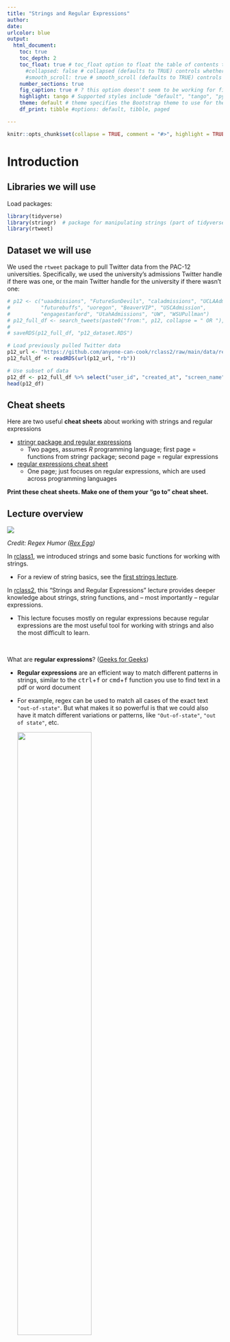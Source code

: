 ```yaml
---
title: "Strings and Regular Expressions"
author: 
date: 
urlcolor: blue
output: 
  html_document:
    toc: true
    toc_depth: 2
    toc_float: true # toc_float option to float the table of contents to the left of the main document content. floating table of contents will always be visible even when the document is scrolled
      #collapsed: false # collapsed (defaults to TRUE) controls whether the TOC appears with only the top-level (e.g., H2) headers. If collapsed initially, the TOC is automatically expanded inline when necessary
      #smooth_scroll: true # smooth_scroll (defaults to TRUE) controls whether page scrolls are animated when TOC items are navigated to via mouse clicks
    number_sections: true
    fig_caption: true # ? this option doesn't seem to be working for figure inserted below outside of r code chunk    
    highlight: tango # Supported styles include "default", "tango", "pygments", "kate", "monochrome", "espresso", "zenburn", and "haddock" (specify null to prevent syntax    
    theme: default # theme specifies the Bootstrap theme to use for the page. Valid themes include default, cerulean, journal, flatly, readable, spacelab, united, cosmo, lumen, paper, sandstone, simplex, and yeti.
    df_print: tibble #options: default, tibble, paged

---
```


```r
knitr::opts_chunk$set(collapse = TRUE, comment = "#>", highlight = TRUE)
```

# Introduction

## Libraries we will use

Load packages:

```r
library(tidyverse)
library(stringr)  # package for manipulating strings (part of tidyverse)
library(rtweet)
```

## Dataset we will use

We used the `rtweet` package to pull Twitter data from the PAC-12 universities. Specifically, we used the university's admissions Twitter handle if there was one, or the main Twitter handle for the university if there wasn't one:

```r
# p12 <- c("uaadmissions", "FutureSunDevils", "caladmissions", "UCLAAdmission",
#          "futurebuffs", "uoregon", "BeaverVIP", "USCAdmission",
#          "engagestanford", "UtahAdmissions", "UW", "WSUPullman")
# p12_full_df <- search_tweets(paste0("from:", p12, collapse = " OR "), n = 500)
#
# saveRDS(p12_full_df, "p12_dataset.RDS")

# Load previously pulled Twitter data
p12_url <- "https://github.com/anyone-can-cook/rclass2/raw/main/data/recruiting/p12_dataset.RDS"
p12_full_df <- readRDS(url(p12_url, "rb"))

# Use subset of data
p12_df <- p12_full_df %>% select("user_id", "created_at", "screen_name", "text", "location")
head(p12_df)
```

## Cheat sheets

Here are two useful **cheat sheets** about working with strings and regular expressions

- [stringr package and regular expressions](https://evoldyn.gitlab.io/evomics-2018/ref-sheets/R_strings.pdf)
  - Two pages, assumes _R_ programming language; first page = functions from stringr package; second page = regular expressions
- [regular expressions cheat sheet](https://cheatography.com/davechild/cheat-sheets/regular-expressions/pdf/)
  - One page; just focuses on regular expressions, which are used across programming languages

__Print these cheat sheets. Make one of them  your "go to" cheat sheet.__


## Lecture overview 


![](http://a.yu8.us/xkcd-208-regular_expressions.png)

*Credit: Regex Humor ([Rex Egg](https://www.rexegg.com/regex-humor.html))*

In [rclass1](https://anyone-can-cook.github.io/rclass1/), we introduced strings and some basic functions for working with strings.

- For a review of string basics, see the [first strings lecture](https://anyone-can-cook.github.io/rclass1/lectures/strings_dates_time/strings_dates_time.html).

In [rclass2](https://anyone-can-cook.github.io/rclass2/), this "Strings and Regular Expressions" lecture provides deeper knowledge about strings, string functions, and -- most importantly -- regular expressions. 

- This lecture focuses mostly on regular expressions because regular expressions are the most useful tool for working with strings and also the most difficult to learn.

<br>

What are **regular expressions**? ([Geeks for Geeks](https://www.geeksforgeeks.org/write-regular-expressions/))

- **Regular expressions** are an efficient way to match different patterns in strings, similar to the <kbd>ctrl</kbd>+<kbd>f</kbd> or <kbd>cmd</kbd>+<kbd>f</kbd> function you use to find text in a pdf or word document
- For example, regex can be used to match all cases of the exact text `"out-of-state"`. But what makes it so powerful is that we could also have it match different variations or patterns, like `"Out-of-state"`, `"out of state"`, etc.

    
    ![](https://raw.githubusercontent.com/anyone-can-cook/rclass2/main/assets/images/command_f.png){width=60%}

*Credit: Crystal Han, Ozan Jaquette, & Karina Salazar ([Recruiting the Out-Of-State University](https://emraresearch.org/sites/default/files/2019-03/joyce_report.pdf))*

<br>


In her popular [STAT545 class](https://stat545.com/character-vectors.html#regular-expressions-resources) Jenny Bryan, professor of statistics at University of British Columbia, describes regular expressions (regex) as:

> A God-awful and powerful language for expressing patterns to match in text or for search-and-replace. Frequently described as "write only", because regular expressions are easier to write than to read/understand. And they are not particularly easy to write."

Yes, learning regular expressions is painful. So why are we making you do this? Because regular expressions are a  fundamental building block of data science.

<br>
<br>

**A thing people say is that data science is about trying to find the "*signal* in the *noise*"**

- *Noisy data* "is data with a large amount of additional meaningless information in it called noise" ([Wikipedia](https://en.wikipedia.org/wiki/Noisy_data))
- Prior to data science revolution, quant people thought of "data" as something in columns and rows
- The data science revolution is about creating analysis datasets from many pieces of structured, semi-structured, and unstructured data
- But processing all this semi-structured data requires a lot of complex (and often tedious) data manipulation

<br>


**Another thing people say is that "data science is 80% data cleaning and 20% analysis."** 

- Excerpts from a 2014 New York Times article, ["For Big-Data Scientists, 'Janitor Work' Is Key Hurdle to Insights"](https://www.nytimes.com/2014/08/18/technology/for-big-data-scientists-hurdle-to-insights-is-janitor-work.html):

> Much handcrafted work — what data scientists call "data wrangling," and "data munging" — is still required. Data scientists, according to interviews and expert estimates, spend from 50 percent to 80 percent of their time mired in this more mundane labor of collecting and preparing unruly digital data, before it can be explored for useful nuggets.

> "Data wrangling is a huge — and surprisingly so — part of the job," said Monica Rogati, vice president for data science at Jawbone, whose sensor-filled wristband and software track activity, sleep and food consumption, and suggest dietary and health tips based on the numbers. "It’s something that is not appreciated by data civilians. At times, it feels like everything we do."

> "It’s an absolute myth that you can send an algorithm over raw data and have insights pop up," said Jeffrey Heer, a professor of computer science at the University of Washington and a co-founder of Trifacta, a start-up based in San Francisco.

> But if the value [of data science] comes from combining different data sets, so does the headache. Data from sensors, documents, the web and conventional databases all come in different formats. Before a software algorithm can go looking for answers, the data must be cleaned up and converted into a unified form that the algorithm can understand.

<br>

**So why learn regular expressions? Because regular expressions are THE preeminent tool for identifying data patterns, and cleaning/transforming "noisy" data**

- Most programmers I speak to talk about regular expressions as one of the most important tools for a programmer to learn
- One could argue that regular expressions are a fundamental driver of the data science revolution, in that they are what made it possible to format and integrate diverse data sources into analysis datasets (I don't know if that is true, but it seems reasonable!)
- For example, web-scraping is fundamentally an application of regular expressions. Grabbing data from the internet is usually very easy. The hard part is processing all that html code into something that can be analyzed.


<br>

# Prerequisites to regex

This section introduces some prerequisite functions and concepts that will help us learn regular expressions.


## `str_view()` and `str_view_all()`

We introduce the `str_view()` & `str_view_all()` functions from the `stringr` package (part of `tidyverse`) to help us visualize what is being matched with our regular expressions

<style>.str_view { width: inherit !important; }</style>

<br>
__The `str_view()` & `str_view_all()` functions__:

```r
?str_view
?str_view_all

# SYNTAX AND DEFAULT VALUES
str_view(string, pattern, match = NA)
str_view_all(string, pattern, match = NA)
```

- Function:
  - `str_view()` shows the first match of a regex pattern
  - `str_view_all()` shows all the matches of a regex pattern
- Arguments:
  - `string`: Input vector. Either a character vector, or something coercible to one.
  - `pattern`: Pattern to look for.
      - The default interpretation is a regular expression, as described in `stringi::stringi-search-regex`. Control options with `regex()`.
  - `match`: If `TRUE`, shows only strings that match the pattern. If `FALSE`, shows only the strings that don't match the pattern. Otherwise (the default, `NA`) displays both matches and non-matches.

<br>
**Example**: Using `str_view()` & `str_view_all()` to match literal text

We'll match text from this string vector:
```r
#p12_df$text[119]
writeLines(p12_df$text[119])

p12_df$text[119] %>% length() # our string has length==1 (i.e., it is a one-element character vector)
```


Let's use these functions to match the exact string `"Co"` from one of the tweets in our `p12_df` dataframe. `str_view()` will show us the first pattern match. Notice that the pattern is case-sensitive, as the `"co"` in `"colleagues"` was not matched:

```r
str_view(string = p12_df$text[119], pattern = 'Co')
```

<br>
We can use `str_view_all()` to show all matches, not just the first match:

```r
str_view_all(string = p12_df$text[119], pattern = 'Co')
```

We can also apply `str_view()` and `str_view_all()` to vectors with more than one element:

```r
p12_df$text[119] %>% length() # one element
p12_df$text %>% length() # many elements
```

When applying `str_view()` to a character vector with more then one element, `str_view()` shows us the first pattern match for each element (output omitted):

```r
str_view(string = p12_df$text, pattern = 'Co')
```

When applying `str_view_all()` to a character vector with more then one element, `str_view_all()` shows all pattern matches for each element (output omitted):

```r
str_view_all(string = p12_df$text, pattern = 'Co')
```


## Special characters and (`\`) escape

The concepts **special characters** and **escape sequence** are essential for a deeper understanding of strings and for working with regular expressions. But these concepts are tricky to get your head around, in part because you cannot understand one concept without understanding the other.

__Special characters__

The literal definition of special characters are characters that are not alphanumeric characters (e.g., `\`,`?`, `(`)

But usually, when the programming world talks about special characters in relation to working with strings, special characters are defined as:

- A character or sequence of characters that will not be interpreted literally because they have a special meaning (e.g., they represent some symbol or some function)

For example, here are two common special characters

- `\n` represents a new line
- `\t` represents a tab

These characters followed by a backslash `\` take on a new meaning. The `n` by itself is just an `n`. When you add a backslash to the `\n` you are "escaping it" and making it a special character where `\n` now represents a newline.


```r
x <- "Hi!\nMy name is\nWhat?\nMy name is\nWho?\nMy name is\nChika-chika\nSlim Shady"
#print(x) # print 
writeLines(x)

#Hi!\nMy name is\nWhat?\nMy name is\nWho?\nMy name is\nChika-chika\nSlim Shady
```

__Escape sequences__

Definition of escape sequence

- From [DataCamp](https://campus.datacamp.com/courses/string-manipulation-with-stringr-in-r/string-basics?ex=4)
  - "A sequence in a string that starts with a `\` is called an **escape sequence** and allows us to include special characters in our strings."
- From [Wikipedia](https://en.wikipedia.org/wiki/Escape_sequences_in_C)
  - "An escape sequence is a sequence of characters that does not represent itself when used inside a character or string literal, but is translated into another character or a sequence of characters that may be difficult or impossible to represent directly"

<br>

This [Wikipedia quote] about the _C_ programming language is also true for _R_ and most other programming languages:

> In C, all escape sequences consist of two or more characters, the first of which is the backslash, `\` (called the "Escape character"); the remaining characters determine the interpretation of the escape sequence. For example, `\n` is an escape sequence that denotes a newline character


Usually, we use the backslash (`\`) escape character for one of two broad purposes:

1. To enable our string to include a literal character that would otherwise be interpreted by the programming language as a special character (e.g., to include a quote character in our string)
1. To include a special character in our string (e.g., using `\n` in our string to insert a newline character in our string)

<br>

__Using backslash escape character (`\`) to enable our string to include a literal character that would otherwise be interpreted by the programming language as a special character__


**Example**: What if we wanted to include quote characters (e.g., single quote `'`, or double quote `"`) in our string

- If we enclose our string using single quotation marks `'`, we cannot insert a single quotation mark within the string (code not run):

```r
x <- 'I am trying to include a single quote ' within my string'
x
```

- Similarly, if we enclose our string using double quotation marks `"`, we cannot insert a double quotation mark within the string (code not run):

```r
x <- "I am trying to include a double quote " within my string"
x
```

**Solution**, without using backslash (`\`) escape character

- If we want to include a single quote `'` in our string, then enclose the entire string using double quotes `"`:

```r
x <- "I am trying to include a single quote ' within my string"
writeLines(x)
```

- If we want to include a double quote `"` in our string, then enclose the entire string using single quotes `'`:

```r
x <- 'I am trying to include a double quote " within my string'
writeLines(x)
```

**Solution**, using backslash (`\`) escape character

- To include a literal single quote `'` within our string we can use `\'` to "escape" a single quotation mark:

```r
my_string <- 'Escaping a single quote \' within single quotes'
writeLines(my_string)
```

```r
my_string <- "Escaping a double quote \" within double quotes"
writeLines(my_string)
```

<br>
Similarly, to include a literal backslash `\` in the string, we need to escape the backslash with another backslash:

```r
my_string <- "The executable is located in C:\\Program Files\\Git\\bin"
my_string
writeLines(my_string)
```

<br>
__Using backslash escape character (`\`) to include a special character in our string__

We create different versions of an object named `my_string` that contains special character `\t` for tab and special character `\n` for newline:

```r
my_string <- "A\tB" # contains \t tab
#my_string
writeLines(my_string)

my_string <- "B\nC" # contains \n newline
writeLines(my_string)

my_string <- "A\tB\nC\tD" # contains \t tab and \n newline
writeLines(my_string)
```


<br>
**Summary**: We can use the backslash (`\`) escape character for:

- Referring to special characters, e.g.:
  - `\n`: newline
  - `\t`: tab
- Including a literal character in our string that would otherwise be interpreted as a special character:
  - `\'`: include literal single quote
  - `\"`: include literal double quote
  - `\\`: include literal backslash



## Functions for printing strings

Let's examine the object `my_string` (created below) which contains special characters `\t` for tab and `\n` for newline:

```r
my_string <- "A\tB\nC\tD" # contains \t tab and \n newline
writeLines(my_string)
```

<br>
When we print `my_string` using the `print()` function, the output looks different than printing it using `writeLines()`.

**Print using the `print()` function**

- This shows how the string text is stored by _R_ ("underlying string")
- We can see the enclosing double quotes (`"`) that _R_ uses to store the string
- Special characters like `\n` are printed literally (i.e., prints a literal backslash `\` followed by the letter `n`) rather than being interpreted as a newline character and displaying a line break

    ```r
    print(my_string) 
    my_string # same as printing my_string object using print()
    ```

**Print using the `writeLines()` function**

__The `writeLines()` function__:

```r
?writeLines

# SYNTAX AND DEFAULT VALUES
writeLines(text, con = stdout(), sep = "\n", useBytes = FALSE)
```

- Function: "`writeLines()` displays quotes and backslashes as they would be read, rather than as R stores them." (From [writeLines](https://www.rdocumentation.org/packages/base/versions/3.6.2/topics/writeLines) documentation)
- Arguments:
  - `text`: Character vector containing the text you want to display

    ```r
    writeLines(my_string)
    ```

Commentary on `writeLines()` function

- What it does: shows the string text as it is meant to be read by the end user
- Special characters like `\n` are interpreted so that the end user sees a new line inserted rather than seeing a literal `\n`
- Does not show the enclosing double (`"`) or single (`'`) quotes around the string, so we only see the content of the string
- Utility:
  - when we include **escape sequences** in the string, it is helpful to use `writeLines()` to see how the escaped string looks


<br>


## Backslashes and regular expressions

<!-- THIS QUOTE IS CONFUSING

> If `\` is used as an escape character in regular expressions, how do you match a literal `\`? Well you need to escape it, creating the regular expression `\\`. To create that regular expression, you need to use a string, which also needs to escape `\`. That means to match a literal `\` you need to write `\\\\` — you need four backslashes to match one!
your comment 

*Credit: [R for Data Science](https://r4ds.had.co.nz/strings.html#basic-matches) Strings Chapter*

-->


<br>

Regular expressions utilize special characters to match to text patterns. Many regular expression special characters start with a backslash `\`. For example, the regular expresion `\d` matches to any digit (e.g., `0`,`5`) in the text. 

Because `\` is an escape character in _R_, if we want to use the regular expression `\d` to match to any digit, we must write the regular expression out as `\\d`

<br>

For example, consider a string that is printed out like this by `writeLines()`:

- `The executable is located in C:\Program Files\Git\bin`
- This is like the text we would see on Twitter as an end user


But is stored internally in *R* like this, which is the way it is printed out by the `print()` function:

- `The executable is located in C:\\Program Files\\Git\\bin`
- This is how the Tweet is stored internally

Imagine our goal is to match the `\` (as it is seen on Twitter by the end user)

```r
my_string <- "The executable is located in C:\\Program Files\\Git\\bin"

my_string # printing an object shows how it is stored internally

writeLines(my_string) # Use writeLines() to see escaped string
```

The the pattern we need to match to in the (internally stored) text is `\\`. But this doesn't work:

```r
# This will give an error if we try to run it
str_view_all(string = my_string, pattern = "\\")
```

Why is that? Let's take a look at what is happening with the string `"\\"` we are providing as the `pattern` argument:

```r
# Use writeLines() to see the escaped string
writeLines("\\")
```

As seen, once escaped, the string `"\\"` becomes `\` - so we were providing `\` as the regular expression (i.e., `pattern` argument) instead of the `\\` that we wanted. In order to get `\\`, we need to use the string `"\\\\"`, where the 1st `\` escapes the 2nd and the 3rd `\` escapes the 4th:

```r
# Use writeLines() to see the escaped string
writeLines("\\\\")

# This properly matches the `\` in the string
str_view_all(string = my_string, pattern = "\\\\")
```

<br>
**Summary**: 

- Whenever we need to use backslash in our regular expression, we'll need to escape the backslash (by using another backslash) in the string that we provide as the regex `pattern`. 
- For example, to match a newline character `\n` we need to specify `"\\n"`, to match a tab character `\t` we need to specify `"\\t"`, etc.

<br>



# Regular expression basics {.tabset .tabset-fade .tabset-pills}

Example of using **regular expression** in action:

- How can we **match all occurrences of times** in the following string? (i.e., `10 AM` and `1 PM`)
  - `"Class starts at 10 AM and ends at 1 PM."`
- The **regular expression** `\d+ [AP]M` can!

```r
my_string = "Class starts at 10 AM and ends at 1 PM."
my_regex = "\\d+ [AP]M"

# The escaped string "\\d" results in the regex \d
writeLines(my_regex)

# View matches for our regular expression
str_view_all(string = my_string, pattern = my_regex)
```

- How the regular expression `\d+ [AP]M` works:
  - `\d+` matches 1 or more digits in a row
    - `\d` means match all numeric digits (i.e., `0`-`9`)
    - `+` means match 1 or more of
  - ` ` matches a literal space
  - `[AP]M` matches either `AM` or `PM`
    - `[AP]` means match either an `A` or `P` at that position
    - `M` means match a literal `M`

<br>
Some common **regular expression patterns** include (not inclusive):  

* Character classes
* Quantifiers 
* Anchors  
* Sets and ranges
* Groups and backreferences

*Credit: [DaveChild](https://cheatography.com/davechild/cheat-sheets/regular-expressions/) Regular Expression Cheat Sheet*


**Select each tab**


## Character classes

| STRING  <br>  *(type string that represents regex)* | REGEX <br> *(to have this appear in your regex)* | MATCHES <br> *(to match with this text)* |
|--------------|-----------------|---------|
| `"\\d"`  |    `\d`   |  any digit |
| `"\\D"`  |    `\D`   |  any non-digit|
| `"\\s"`  |    `\s`   |  any whitespace |
| `"\\S"`  |    `\S`   |  any non-whitespace |
| `"\\w"`  |    `\w`   |  any word character |
| `"\\W"`  |    `\W`   |  any non-word character|
| ***Other regex involving backslashes...*** |||
| `"\\n"`  |    `\n`   | newline  |
| `"\\t"`  |    `\t`   | tab |
| `"\\\\"` |    `\\`   | `\`  |
| `"\\."`  |    `\.`    | `.` |
| `"\\?"`  |    `\?`   | `?`  |
| `"\\("`  |    `\(`   | `(` |
| `"\\)"`  |    `\)`   | `)` |
| `"\\{"`  |    `\{`   | `{` |
| `"\\}"`  |    `\}`   | `}` |

*Credit: [Working with strings in stringr](https://evoldyn.gitlab.io/evomics-2018/ref-sheets/R_strings.pdf) Cheat sheet*

<br>
There are certain **character classes** in regular expression that have special meaning. For example, `\d` is used to match any digit (i.e., _number_), `\s` is used to match any whitespace (i.e., _space, tab, or newline character_), and `\w` is used to match any word character (i.e., _alphanumeric character or underscore_). 

"But wait... there's more! Before a regex is interpreted as a regular expression, it is also interpreted by R as a string. And backslash is used to escape there as well. So, in the end, you need to preprend two backslashes..."  

*Credit: [Escaping sequences](https://stat545.com/character-vectors.html#escaping) from Stat 545*

This means in R, when we want to use regular expression patterns `"\d"`,`"\s"`, `"\w"`, etc. to match to strings, we must write out the regex patterns as `"\\d"`,`"\\s"`, `"\\w"`, etc.

<br>
**Example**: Using `\d` & `\D` to match digits & non-digits

Goal: write a regular expression pattern that matches to any digit in the string `p12_df$text[119]`
```r
# print string
p12_df$text[119]

# writeLines string
writeLines(p12_df$text[119])
```


We can use `\d` to match all instances of a digit (i.e., _number_):

```r
print("\\d")

# The escaped string "\\d" results in the regex \d
writeLines("\\d")

# Match any instances of a digit
str_view_all(string = p12_df$text[119], pattern = "\\d")
```

What if we defined our our regex pattern as `"\d"` instead of `"\\d"`?
```r
# Error: '\d' is an unrecognized escape in character string starting ""\d"
print("\d")

writeLines("\d") # Error: '\d' is an unrecognized escape in character string starting ""\d"

# Error: '\d' is an unrecognized escape in character string starting ""\d"
str_view_all(string = p12_df$text[119], pattern = "\d")
```
The correct regular expression pattern to match any digits
```r
str_view_all(string = p12_df$text[119], pattern = "\\d")
```

__KEY POINT__

- Our regular expression is the value we specify for the `pattern` argument above; this is our "regex object"
- We want our regex object to include the regular expression `\d`, which matches to any digit
- We specify our regex object as `"\\d"` rather than `"\d"`


__EXPLAINING WHY THIS KEY POINT IS TRUE__

- our regex object is first interpreted by _R_ as a string before it is interpreted as a regular expression
- In *R*, a backslash `\` is an escape character
- we want our regex object to include a singled backslash `\` after it is interpreted by _R_, 
- So the specification of our regex object must include two backslashes in a row `\\` 
  - the purpose of the first backslash is to escape the second backslash, because a backslash is a special character in _R_

__TAKEAWAY__

- write your regex object the way it be printed by the `print()` function
- because before the regex object is interpreted as a regular expression, it is interpreted by *R* the way it would be printed by the `writeLines()` function

```r
# so, write your regex object like this
print("\\d")

#so it will be interpreted like this
writeLines("\\d")
```



<br>
__Example__: use regular expression `\D` to match all instances of a non-digit character:

```r
# The escaped string "\\D" results in the regex \D
writeLines("\\D")

# Match any instances of a non-digit
str_view_all(string = p12_df$text[119], pattern = "\\D")
```

<br>
__Example__: match to all instances of a digit followed by a non-digit character:

```r
str_view_all(string = p12_df$text[119], pattern = "\\d\\D")
```

</details>

<br>
<details><summary>**Example**: Using `\s` & `\S` to match whitespace & non-whitespace</summary>

We can use `\s` to match all instances of a whitespace (i.e., _space, tab, or newline character_):

```r
# The escaped string "\\s" results in the regex \s
writeLines("\\s")

# Match any instances of a whitespace
str_view_all(string = p12_df$text[119], pattern = "\\s")
```

<br>
We can use `\S` to match all instances of a non-whitespace character:

```r
# The escaped string "\\S" results in the regex \S
writeLines("\\S")

# Match any instances of a non-whitespace
str_view_all(string = p12_df$text[119], pattern = "\\S")
```

<br>
This matches all instances of the letter `e` followed by a whitespace character:

```r
str_view_all(string = p12_df$text[39], pattern = "e\\s")
```

</details>

<br>
<details><summary>**Example**: Using `\w` & `\W` to match words & non-words</summary>

We can use `\w` to match all instances of a word character (i.e., _alphanumeric character or underscore_):

```r
# The escaped string "\\w" results in the regex \w
writeLines("\\w")

# Match any instances of a word character
str_view_all(string = p12_df$text[119], pattern = "\\w")
```

<br>
We can use `\W` to match all instances of a non-word character:

```r
# The escaped string "\\W" results in the regex \W
writeLines("\\W")

# Match any instances of a non-word character
str_view_all(string = p12_df$text[119], pattern = "\\W")
```

<br>
This matches all instances of 3-letter words:

```r
str_view_all(string = p12_df$text[119], pattern = "\\W\\w\\w\\w\\W")
```

</details>

<br>
The second half of the table above shows other regular expressions involving backslashes. This includes special characters like `\n` and `\t`, as well as using backslash to escape characters that have special meanings in regex, like `.` or `?` (as we will soon see). So to match a literal period or question mark, we need to use the regex `\.` and `\?`, or strings `"\\."` and `"\\?"` in R.
<br>

***

## Quantifiers


Character  Description   
---------- ------------  
`*`        0 or more       
`?`        0 or 1          
`+`        1 or more       
`{3}`      Exactly 3
`{3,}`     3 or more
`{3,5}`    3, 4, or 5

<br>
We can use **quantifiers** to specify the amount of a certain character or expression to match. The quantifier should directly follow the pattern you want to quantify. For example, `s?` matches 0 or 1 `s` and `\d{4}` matches exactly 4 digits.                   

<br>
<details><summary>**Example**: Using the `*`, `?`, and `+` quantifiers</summary>

We can use `*` to match 0 or more of a pattern:

```r
# Matches all instances of `s` followed by 0 or more non-word character
str_view_all(string = p12_df$text[119], pattern = "s\\W*")
```

<br>
We can use `?` to match 0 or 1 of a pattern:

```r
# Matches all instances of `s` followed by 0 or 1 non-word character
str_view_all(string = p12_df$text[119], pattern = "s\\W?")
```

<br>
We can use `+` to match 1 or more of a pattern:

```r
# Matches all instances of `s` followed by 1 or more non-word character
str_view_all(string = p12_df$text[119], pattern = "s\\W+")

# Matche all twitter hashtags
  # hashtag defined as hashtag character # followed by 1 or more word characters
str_view_all(string = p12_df$text[119], pattern = "#\\w+")
```

</details>


<br>
<details><summary>**Example**: Using `{...}` to specify how many occurrences to match</summary> 

We can use `{n}` to specify the exact number of characters or expressions to match: 

```r
# Matches words with exactly 3 letters
str_view_all(string = p12_df$text[119], pattern = "\\s\\w{3}\\s")
```


<br>
We can use `{n,}` to specify `n` as the minimum amount to match: 

```r
# Matches words with 3 or more letters
str_view_all(string = p12_df$text[119], pattern = "\\s\\w{3,}\\s")
```

<br>
We can use `{n,m}` to specify we want to match between `n` and `m` amount (inclusive): 

```r
# Matches words with between 3 to 5 letters (inclusive)
str_view_all(string = p12_df$text[119], pattern = "\\s\\w{3,5}\\s")
```

</details>
<br>

***  

## Anchors

String     Character  Description     
---------- ---------- ----------------------------------------------------------  
 `"^"`      `^`       Start of string, or start of line in multi-line pattern         
 `"$"`      `$`           End of string, or end of line in multi-line pattern    
 `"\\b"`    `\b`                                                Word boundary
 `"\\B"`    `\B`                                            Non-word boundary

 
<br>
We can use **anchors** to indicate which part of the string to match. For example, `^` matches the start of the string, `$` matches the end of the string (*Notice how we do not need to escape these characters*). `\b` can be used to help detect word boundaries, and `\B` can be used to help match characters within a word.

<br>
<details><summary>**Example**: Using `^` & `$` to match start & end of string</summary> 

We can use `^` to match the start of a string: 

```r
# Matches only the quotation mark at the start of the text and not the end quote
str_view_all(string = p12_df$text[119], pattern = '^"')
```


<br>
We can use `$` to match the end of a string: 

```r
# Matches only the number at the end of the text and not any other numbers
str_view_all(string = p12_df$text[119], pattern = "\\d$")
```

</details>


<br>
<details><summary>**Example**: Using `\b` & `\B` to match word boundary & non-word boundary</summary> 

We can use `\b` to help detect word boundary: 
```r
# Match to all word bounraries
str_view_all(string = p12_df$text[119], pattern = "\\b")
```


```r
# Matches words with 3 or more letters using \b
str_view_all(string = p12_df$text[119], pattern = "\\b\\w{3,}\\b")
```

Notice how this is much flexible than trying to use whitespace (`\s`) to determine word boundary:

```r
# Matches words with 3 or more letters using \s
str_view_all(string = p12_df$text[119], pattern = "\\s\\w{3,}\\s")
```

Regular expression `\B` matches to "non-word boundary"; what does that mean?
```r
str_view_all(string = p12_df$text[119], pattern = "\\B")
```


<br>
We can use `\B` to help match characters within a word: 

```r
# Matches only the letter `s` within a word and not at the start or end
str_view_all(string = p12_df$text[119], pattern = "\\Bs\\B")
```

</details>
<br>

***

## Sets and ranges

Character  Description     
---------- ----------------------------------------------------------
`.`        Match any character except newline (`\n`)
`a|b`      Match `a` or `b`
`[abc]`    Match either `a`, `b`, or `c`
`[^abc]`   Match anything except `a`, `b`, or `c`
`[a-z]`    Match range of lowercase letters from `a` to `z`
`[A-Z]`    Match range of uppercase letters from `A` to `Z`
`[0-9]`    Match range of numbers from `0` to `9`


<br>
The table above lists some more ways regular expression offers us flexibility and option in what we want to match. The period `.` acts as a **wildcard** to match any character except newline. The vertical bar `|` is similar to an **OR** operator. Square brackets `[...]` can be used to specify a set or range of characters to match (or not to match).

<br>
<details><summary>**Example**: Using `.` as a wildcard</summary> 

We can use `.` to match any character except newline (`\n`): 

```r
# Matches any character except newline
str_view_all(string = p12_df$text[119], pattern = ".")
```

<br>
We can confirm there is a newline in the tweet above by using `writeLines()` or `print()`:

```r
writeLines(p12_df$text[119])

print(p12_df$text[119])
```

</details>

<br>
<details><summary>**Example**: Using `|` as an OR operator</summary> 

We can use `|` to match either one of multiple patterns: 

```r
# Matches `research`, `fight`, or `labs`
str_view_all(string = p12_df$text[119], pattern = "research|fight|labs")

# Matches hashtags or handles
str_view_all(string = p12_df$text[119], pattern = "@\\w+|#\\w+")
```

</details>


<br>
<details><summary>**Example**: Using `[...]` to match (or not match) a set or range of characters</summary> 

We can use `[...]` to match any set of characters: 

```r
# Matches hashtags or handles
str_view_all(string = p12_df$text[119], pattern = "[@#]\\w+")

# Matches any 2 consecutive vowels
str_view_all(string = p12_df$text[119], pattern = "[aeiouAEIOU]{2}")
```

<br>
We can also use `[...]` to match any range of alpha or numeric characters: 

```r
# Matches only lowercase x through z or uppercase A through C
str_view_all(string = p12_df$text[119], pattern = "[x-zA-C]")

# Matches only numbers 1 through 4 or the pound sign
str_view_all(string = p12_df$text[119], pattern = "[1-4#]")
```

<br>
We can use `[^...]` to indicate we do not want to match the provided set or range of characters:

```r
# Matches any vowels
str_view_all(string = p12_df$text[119], pattern = "[aeiouAEIOU]")

# Matches anything except vowels
str_view_all(string = p12_df$text[119], pattern = "[^aeiouAEIOU]")

# Matches anything that's not uppercase letters
str_view_all(string = p12_df$text[119], pattern = "[^A-Z]+")
```

Notice that `[...]` only matches a single character (see second to last example above). We need to use quantifiers if we want to match a stretch of characters (see last example above).

</details>
<br>

***

## Groups and backreferences

String      Character  Description     
-------     ---------- ----------------------------------------------------------
`"(...)"`   `(...)`      Capturing group
`"(?:...)"` `(?:...)`    Non-capturing group
`"\\1"`     `\1`         Part of the string matched by capturing group 1
`"\\2"`     `\2`         Part of the string matched by capturing group 2
...         ...          ...

<br>
Parentheses can be used to group parts of our regular expression together. Normal parentheses `(...)` creates what is called a numbered **capturing group**. "A capturing group stores the part of the string matched by the part of the regular expression inside the parentheses". For example, if we have `(\d)`, we can refer back to the digit matched by this capturing group using backreferences, like `\1`.

*Credit: Hadley Wickham ([R for Data Science](https://r4ds.had.co.nz/strings.html#grouping-and-backreferences)) Grouping and backreferences*

If we only want to use parentheses for grouping purposes and do not need to reference the matched values, we can use a **non-capturing group** `(?:...)`.

<br>
<details><summary>**Example**: Using capturing groups `(...)` and backreferences</summary> 

We can use capturing groups `(...)` to match certain patterns, then reference what was matched: 

```r
# Matches any letter that is repeated 2 times in a row
str_view_all(string = p12_df$text[119], pattern = "([A-Za-z])\\1")

# Matches any string of characters where the first and last letters are the same,
# and the second and least letters are the same
str_view_all(string = p12_df$text[119], pattern = "([a-z])([a-z]).*\\2\\1")
```

</details>

<br>
<details><summary>**Example**: Using non-capturing groups `(?:...)` for grouping purposes</summary> 

We can use non-capturing groups `(?:...)` if we just want to group certain parts of the regex but don't need to reference the matched value: 

```r
# Matches one or more of a digit followed by 3 letters
str_view_all(string = p12_df$text[119], pattern = "(?:\\d[A-Za-z]{3})+")
```

<br>
Normal parentheses (capturing groups) can still work for general grouping purposes too. But if you want to group things together without capturing them, you can just use non-capturing groups:

```r
# Here, we have 2 capturing groups but only need to reference the 2nd
str_view_all(string = "A1A1A1eeee", pattern = "([A-Z]\\d)+([a-z])\\2{2}")

# So we can just turn the first group into a non-capturing group
str_view_all(string = "A1A1A1eeee", pattern = "(?:[A-Z]\\d)+([a-z])\\1{2}")
```

</details>
<br>

***

# Regex with `stringr` functions

Using regex in `stringr` functions (From [R for Data Science](https://r4ds.had.co.nz/strings.html#other-types-of-pattern))

- When we specify a pattern in a `stringr` function, such as `str_view()`, it is automatically wrapped in a call to `regex()` (i.e., _treated as a regular expression_)

  ```r
  # This function call:
  str_view(string = "Turn to page 394...", pattern = "\\d+")
  
  # Is shorthand for:
  str_view(string = "Turn to page 394...", pattern = regex("\\d+"))
  ```
  
- For simplicity, we can omit the call to `regex()`  
- But, there are additional arguments we can supply to `regex()` if we wanted  

  - `regex(pattern, ignore_case = FALSE, multiline = FALSE, comments = FALSE, ...)`  
  - `ignore_case`: If `TRUE`, allows characters to match either their uppercase or lowercase forms  
  - `multiline`: If `TRUE`, allows `^` and `$` to match the start and end of each line rather than the start and end of the complete string  
  - `comments`: If `TRUE`, allows you to use comments and whitespace to make complex regular expressions more understandable  
    - Spaces are ignored, as is everything after `#`  
    - To match a literal space, you’ll need to escape it: `"\\ "`

<br>
<details><summary>**Example**: Specifying `ignore_case = TRUE` in `regex()`</summary>

Let's say we have the following string:

```r
s <- "Yay, yay.... YAY!"
s
```

<br>
We can match all the yay's using the following regex:

```r
str_view_all(string = s, pattern = "[Yy][Aa][Yy]")
```

<br>
Equivalently, we can specify `ignore_case = TRUE` to avoid dealing with casing variations:

```r
str_view_all(string = s, pattern = regex("yay", ignore_case = TRUE))
```

</details>




## `str_detect()`

<br>
__The `str_detect()` function__:

```r
?str_detect

# SYNTAX AND DEFAULT VALUES
str_detect(string, pattern, negate = FALSE)
```

- Function: Detects the presence or absence of a pattern in a string
  - Returns logical vector (`TRUE` if there is a match, `FALSE` if there is not)
- Arguments:
  - `string`: Character vector (or vector coercible to character) to search
  - `pattern`: Pattern to look for
  - `negate`: If set to `TRUE`, the returned logical vector will contain `TRUE` if there is not a match and `FALSE` if there is one

<br>
<details><summary>**Example**: Using `str_detect()` on string</summary>

```r
# Detects if there is a digit in the string
str_detect(string = "P. Sherman 42 Wallaby Way", pattern = "\\d")
```

</details>

<br>
<details><summary>**Example**: Using `str_detect()` on character vector</summary>

```r
# Detects if there is a digit in each string in the vector
str_detect(string = c("One", "25th", "3000"), pattern = "\\d")
```

</details>

<br>
<details><summary>**Example**: Using `str_detect()` on dataframe column</summary>

Let's create new columns in `p12_df` called `is_am` and `is_pm` that indicates whether or not each tweet's `created_at` time is in the AM or PM, respectively:

```r
p12_df %>%
  mutate(
    # Returns `TRUE` if the hour is 0#, 10, or 11, `FALSE` otherwise
    is_am = str_detect(string = created_at, pattern = " 0\\d| 1[01]"),
    # Recall we can set the `negate` argument to switch the returned `TRUE`/`FALSE`
    is_pm = str_detect(string = created_at, pattern = " 0\\d| 1[01]", negate = TRUE)
  ) %>% select(created_at, is_am, is_pm)
```

<br>
Because `TRUE` evaluates to 1 and `FALSE` evaluates to 0 in a numerical context, we could also sum the returned logical vector to see how many of the elements in the vector had a match:

```r
# Number of tweets that were created in the AM
num_am_tweets <- sum(str_detect(string = p12_df$created_at, pattern = " 0\\d| 1[01]"))
num_am_tweets
```

<br>
Additionally, we can take the average of the logical vector to get the proportion of elements in the input vector that had a match:

```r
# Proportion of tweets that were created in the AM
pct_am_tweets <- mean(str_detect(string = p12_df$created_at, pattern = " 0\\d| 1[01]"))
pct_am_tweets
```

<br>
We can also use the logical vector returned from `str_detect()` to filter `p12_df` to only include rows that had a match:

```r
# Keep only rows whose tweet was created in the AM
p12_df %>%
  filter(str_detect(string = created_at, pattern = " 0\\d| 1[01]"))
```

</details>

## `str_subset()`

<br>
__The `str_subset()` function__:

```r
?str_subset

# SYNTAX AND DEFAULT VALUES
str_subset(string, pattern, negate = FALSE)
```

- Function: Keeps strings that match a pattern
  - Returns input vector filtered to only keep elements that match the specified pattern
- Arguments:
  - `string`: Character vector (or vector coercible to character) to search
  - `pattern`: Pattern to look for
  - `negate`: If set to `TRUE`, the returned vector will contain only elements that did not match the specified pattern

<br>
<details><summary>**Example**: Using `str_subset()` on character vector</summary>

```r
# Subsets the input vector to only keep elements that contain a digit
str_subset(string = c("One", "25th", "3000"), pattern = "\\d")
```

</details>

<br>
<details><summary>**Example**: Using `str_subset()` on dataframe column</summary>

```r
# Subsets the `created_at` vector of `p12_df` to only keep elements that occured in the AM
str_subset(string = p12_df$created_at, pattern = " 0\\d| 1[01]")
```

</details>

## `str_extract()` & `str_extract_all()`

<br>
__The `str_extract()` & `str_extract_all()` functions__:

```r
?str_extract
?str_extract_all

# SYNTAX AND DEFAULT VALUES
str_extract(string, pattern)
str_extract_all(string, pattern, simplify = FALSE)
```

- Function: Extracts matching patterns from a string
  - Returns first match (`str_extract()`) or all matches (`str_extract_all()`) for input vector
- Arguments:
  - `string`: Character vector (or vector coercible to character) to search
  - `pattern`: Pattern to look for
  - `simplify`: If set to `TRUE`, the returned matches will be in a character matrix rather than the default list of character vectors


<br>
<details><summary>**Example**: Using `str_extract()` & `str_extract_all()` on character vector</summary>

**[`str_extract()`]** Extract the first occurrence of a word for each string:

```r
# Extracts first match of a word
str_extract(string = c("Three French hens", "Two turtle doves", "A partridge in a pear tree"),
            pattern = "\\w+")
```

**[`str_extract_all()`]** Extract all occurrences of a word for each string:

```r
# Extracts all matches of a word, returning a list of character vectors
str_extract_all(string = c("Three French hens", "Two turtle doves", "A partridge in a pear tree"), 
                pattern = "\\w+")

# Extracts all matches of a word, returning a character matrix
str_extract_all(string = c("Three French hens", "Two turtle doves", "A partridge in a pear tree"), 
                pattern = "\\w+", simplify = TRUE)
```

</details>

<br>
<details><summary>**Example**: Using `str_extract()` & `str_extract_all()` on dataframe column</summary>

**[`str_extract()`]** Extract first hashtag:

```r
# Extracts first match of a hashtag (if there is one)
p12_df %>% 
  mutate(
    hashtag = str_extract(string = text, pattern = "#\\S+")
  ) %>% select(text, hashtag)
```

**[`str_extract_all()`]** Extract all hashtags:

```r
# Extracts all matches of hashtags (if there are any)
p12_df %>% 
  mutate(
    hashtag_vector = str_extract_all(string = text, pattern = "#\\S+"),
    # Use `as.character()` so we can see the content of the character vector of matches
    hashtags = as.character(hashtag_vector)
  ) %>% select(text, hashtag_vector, hashtags)
```

</details>

## `str_match()` & `str_match_all()`

<br>
__The `str_match()` & `str_match_all()` functions__:

```r
?str_match
?str_match_all

# SYNTAX
str_match(string, pattern)
str_match_all(string, pattern)
```

- Function: Extracts matched groups from a string
  - Returns a character matrix containing the full match in the first column, then additional columns for matches from each capturing group
- Arguments:
  - `string`: Character vector (or vector coercible to character) to search
  - `pattern`: Pattern to look for

<br>
<details><summary>**Example**: Using `str_match()` & `str_match_all()` on character vector</summary>

**[`str_match()`]** Extract the first month, day, year for each string:

```r
# Extracts first match of month, day, year
str_match(string = c("5-1-2020", "12/25/17", "01.01.13 to 01.01.14"),
          pattern = "(\\d+)[-/\\.](\\d+)[-/\\.](\\d+)")
```

**[`str_match_all()`]** Extract all month, day, year for each string:

```r
# Extracts all matches of month, day, year
str_match_all(string = c("5-1-2020", "12/25/17", "01.01.13 to 01.01.14"),
              pattern = "(\\d+)[-/\\.](\\d+)[-/\\.](\\d+)")
```

</details>

<br>
<details><summary>**Example**: Using `str_match()` on dataframe column</summary>

Below, we extract datetime from the `created_at` column. The first capturing group matches the date part and the second capturing group matches the time part:

```r
datetime_regex <- "([\\d-]+) ([\\d:]+)"
p12_df %>%
  mutate(
    # The 1st capturing group will be in the 2nd column of the matrix returned from `str_match()`
    # So we use [, 2] below and save the result to the `date` column of the dataframe
    date = str_match(string = created_at, pattern = datetime_regex)[, 2],
    # The 2nd capturing group will be in the 3rd column of the matrix returned from `str_match()`
    # So we use [, 3] below and save the result to the `time` column of the dataframe
    time = str_match(string = created_at, pattern = datetime_regex)[, 3]
  ) %>% select(created_at, date, time)
```

</details>


## `str_replace()` & `str_replace_all()`

<br>
__The `str_replace()` & `str_replace_all()` functions__:

```r
?str_replace
?str_replace_all

# SYNTAX
str_replace(string, pattern, replacement)
str_replace_all(string, pattern, replacement)
```

- Function: Replaces matched patterns in a string
  - Returns input vector with first match (`str_replace()`) or all matches (`str_replace_all()`) for each string replaced with specified replacement
- Arguments:
  - `string`: Character vector (or vector coercible to character) to search
  - `pattern`: Pattern to look for
  - `replacement`: What the matched pattern should be replaced with
- `str_replace_all()` also supports multiple replacements, where you can omit the `replacement` argument and just provide a named vector of replacements as the `pattern`

<br>
<details><summary>**Example**: Using `str_replace()` & `str_replace_all()`</summary>

**[`str_replace()`]** Replace the first occurrence of a vowel:

```r
# Replace first vowel with empty string
str_replace(string = "Thanks for the Memories", pattern = "[aeiou]", replacement = "")
```

**[`str_replace_all()`]** Replace all occurrences of a vowel:

```r
# Replace all vowels with empty strings
str_replace_all(string = "Thanks for the Memories", pattern = "[aeiou]", replacement = "")
```

</details>

<br>
<details><summary>**Example**: Using backreferences with `str_replace()` & `str_replace_all()`</summary>

**[`str_replace()`]** Reorders the first date that is matched:

```r
# Use \\1, \\2, and \\3 to refer to the capturing groups (ie. month, day, year)
str_replace(string = "12/31/19 to 01/01/20", pattern = "(\\d+)/(\\d+)/(\\d+)",
            replacement = "20\\3-\\1-\\2")
```

**[`str_replace_all()`]** Reorders all dates that are matched:

```r
# Use \\1, \\2, and \\3 to refer to the capturing groups (ie. month, day, year)
str_replace_all(string = "12/31/19 to 01/01/20", pattern = "(\\d+)/(\\d+)/(\\d+)",
                replacement = "20\\3-\\1-\\2")
```

</details>

<br>
<details><summary>**Example**: Using `str_replace_all()` for multiple replacements</summary>

```r
# Replace all occurrences of "at" with "@", and all digits with "#"
str_replace_all(string = "Tomorrow at 10:30AM", pattern = c("at" = "@", "\\d" = "#"))
```

</details>

<br>
<details><summary>**Example**: Using `str_replace_all()` on dataframe column</summary>

```r
p12_df %>%
  mutate(
    # Replace all hashtags and handles from tweet with an empty string
    removed_hashtags_handles = str_replace_all(string = text, pattern = "[@#]\\S+", replacement = "")
  ) %>% select(text, removed_hashtags_handles)
```

</details>


## `str_split()`

<br>
__The `str_split()` function__:

```r
?str_split

# SYNTAX AND DEFAULT VALUES
str_split(string, pattern, n = Inf, simplify = FALSE)
```

- Function: Splits a string by specified pattern
  - Returns character vector containing the split substrings
- Arguments:
  - `string`: Character vector (or vector coercible to character) to search
  - `pattern`: Pattern to look for and split by
  - `n`: Maximum number of substrings to return
  - `simplify`: If set to `TRUE`, the returned matches will be in a character matrix rather than the default list of character vectors

<br>
<details><summary>**Example**: Using `str_split()` on character vector</summary>

```r
# Split by comma or the word "and"
str_split(string = c("The Lion, the Witch, and the Wardrobe", "Peanut butter and jelly"),
          pattern = ",? and |, ")
```

<br>
We can specify `n` to control the maximum number of substrings we want to return:

```r
# Limit split to only return 2 substrings
str_split(string = c("The Lion, the Witch, and the Wardrobe", "Peanut butter and jelly"),
          pattern = ",? and |, ", n = 2)
```

<br>
We can specify `simplify = TRUE` to return a character matrix instead of a list:

```r
# Return split substrings in a character matrix
str_split(string = c("The Lion, the Witch, and the Wardrobe", "Peanut butter and jelly"),
          pattern = ",? and |, ", simplify = TRUE)
```

</details>

<br>
<details><summary>**Example**: Using `str_split()` on dataframe column</summary>

When we split the `created_at` field at either a hyphen or space, we can separated out the year, month, day, and time components of the string:

```r
p12_df %>%
  mutate(
    # Use `as.character()` so we can see the content of the character vector of splitted strings
    year_month_day_time = as.character(str_split(string = created_at, pattern = "[- ]"))
  ) %>% select(created_at, year_month_day_time)
```

</details>

## `str_count()`

<br>
__The `str_count()` function__:

```r
?str_count

# SYNTAX AND DEFAULT VALUES
str_count(string, pattern = "")
```

- Function: Counts the number of matches in a string
  - Returns the number of matches
- Arguments:
  - `string`: Character vector (or vector coercible to character) to search
  - `pattern`: Pattern to look for

<br>
<details><summary>**Example**: Using `str_count()` on character vector</summary>

```r
# Counts the number of digits
str_count(string = c("H2O2", "Year 3000", "4th of July"), pattern = "\\d")
```

</details>

<br>
<details><summary>**Example**: Using `str_count()` on dataframe column</summary>

```r
p12_df %>%
  mutate(
    # Counts the total number of hashtags and mentions
    num_hashtags_and_mentions = str_count(string = text, pattern = "[@#]\\S+")
  ) %>% select(text, num_hashtags_and_mentions)
```

</details>


## `str_locate()` & `str_locate_all()`

<br>
__The `str_locate()` & `str_locate_all()` functions__:

```r
?str_locate
?str_locate_all

# SYNTAX
str_locate(string, pattern)
str_locate_all(string, pattern)
```

- Function: Locates the position of patterns in a string
  - Returns an integer matrix containing the start position of match in the first column and end position of match in second column
- Arguments:
  - `string`: Character vector (or vector coercible to character) to search
  - `pattern`: Pattern to look for

<br>
<details><summary>**Example**: Using `str_locate()` & `str_locate_all()` on character vector</summary>

**[`str_locate()`]** Locate the start and end positions for first stretch of numbers:

```r
# Locate positions for first stretch of numbers
str_locate(string = c("555.123.4567", "(555) 135-7900 and (555) 246-8000"),
           pattern = "\\d+")
```

**[`str_locate_all()`]** Locate the start and end positions for all stretches of numbers:

```r
# Locate positions for all stretches of numbers
str_locate_all(string = c("555.123.4567", "(555) 135-7900 and (555) 246-8000"),
               pattern = "\\d+")
```

</details>

<br>
<details><summary>**Example**: Using `str_locate()` on dataframe column</summary>

```r
p12_df %>%
  mutate(
    # Start position of first hashtag in tweet (ie. 1st column of matrix returned from `str_locate()`)
    start_of_first_hashtag = str_locate(string = text, pattern = "#\\S+")[, 1],
    # End position of first hashtag in tweet (ie. 2nd column of matrix returned from `str_locate()`)
    end_of_first_hashtag = str_locate(string = text, pattern = "#\\S+")[, 2],
    # Length of first hashtag in tweet (ie. difference between start and end positions)
    length_of_first_hashtag = end_of_first_hashtag - start_of_first_hashtag
  ) %>% select(text, start_of_first_hashtag, end_of_first_hashtag, length_of_first_hashtag)
```

</details>


# Appendix

## RegExplain Addin  

> Regular expressions are tricky. RegExplain makes it easier to see what you’re doing.

![](https://raw.githubusercontent.com/anyone-can-cook/rclass2/main/assets/images/regexplain.png)

*Credit: Garrick Aden-Buie ([RegExplain](https://www.garrickadenbuie.com/project/regexplain/))*

<br>
**RegExplain** is an RStudio addin that allows the user to check their regex matching functions interactively.

```r
# Installation
devtools::install_github("gadenbuie/regexplain")
library(regexplain)
```

## HTML

__Markup Language__

> "A markup language is a computer language that uses tags to define elements within a document. It is human-readable, meaning markup files contain standard words, rather than typical programming syntax." 

*Credit: [Markup Language](https://techterms.com/definition/markup_language) from TechTerms*

<br>
__Hypertext Markup Language (HTML)__

- HTML is a markup language for the creation of websites
    - HTML puts the content on the webpage, but does not "style" the page (e.g., fonts, colors, background)
    - CSS (**C**ascading **S**tyle **S**heets) adds style to the webpage (e.g., fonts, colors, etc.)
    - Javascript adds functionality to the webpage

### HTML Basics  

__Intro to HTML (and CSS)__

- Watch this __excellent__ 12-minute introductory HTML tutorial by LearnCode.academy
    - Link: [HTML Tutorial for beginners](https://www.youtube.com/watch?v=RjHflb-QgVc)
- Watch this 7-minute introductory CSS tutorial by LearnCode.academy
    - Link: [HTML CSS Tutorial for Beginners](https://youtu.be/J35jug1uHzE)

<br>
__A Simple HTML Document__ (From [w3schools](https://www.w3schools.com/html/html_intro.asp))

- HTML consists of a series of **elements**
  - Elements are defined by a start tag, some content, and an end tag:
    - `<tagname> Content </tagname>`
  - Elements can be nested within one another
- Components of a basic HTML document:
  - Begin with `<!DOCTYPE html>` to indicate it is an HTML document
  - The `<html>` element is the root element of an HTML page, where all other elements are nested
  - The `<head>` element contains meta information about the document (ie. not displayed on webpage)
    - Including CSS style to apply to html content
  - The `<body>` element contains the visible page content

```
<!DOCTYPE html>
<html>
<head>
<title>Page Title</title>
</head>
<body>

<h1>My First Heading</h1>
<p>My first paragraph.</p>

</body>
</html>
```

<br>

### Tags

What are **HTML tags**?

- HTML tags are element names surrounded by angle brackets
- Tags usually come in pairs (e.g. `<p>` and `</p>`)
    - The first tag is the start tag and the second tag is the end tag
- But some tags are self-closing (e.g., `<img />`)
    
*Credit: [HTML introduction](https://www.w3schools.com/html/html_intro.asp) from W3schools*   

<br>
Some **common HTML tags** (_not inclusive_): 

Tag                Description    
------------------ ------------------  
`<h1>` - `<h6>`    Heading     
`<p>`              Paragraph
`<a>`              Link
`<img>`            Image
`<div>`            Division (can think of it as a container to group other elements)
`<strong>`         Bold
`<em>`             Italics
`<ul>`             Unordered list (consists of `<li>` elements)
`<ol>`             Ordered list (consists of `<li>` elements)
&nbsp;&nbsp;`<li>` &nbsp;&nbsp;&nbsp;&nbsp;List item
`<table>`          Table (consists of `<tr>`, `<td>`, & `<th>` elements)
&nbsp;&nbsp;`<tr>` &nbsp;&nbsp;&nbsp;&nbsp;Table row
&nbsp;&nbsp;`<td>` &nbsp;&nbsp;&nbsp;&nbsp;Table data/cell 
&nbsp;&nbsp;`<th>` &nbsp;&nbsp;&nbsp;&nbsp;Table header 

<br>


### Attributes  

What are **attributes**?

- Attributes in HTML elements are optional, but all HTML elements can have attributes
- Attributes are used to specify additional characteristics of elements
- Attributes are __always__ specified in the start tag
- Attributes usually come in name/value pairs like: `name="value"`

*Credit: [HTML attributes](https://www.w3schools.com/html/html_attributes.asp) from W3schools*

<br>
Some **common attributes** you may encounter:

- The `href` attribute for an `<a>` tag (_specifies url to link to_):
  ```
  <a href="https://www.w3schools.com">This is a link</a>
  ```
- The `src` attribute for an `<img>` tag (_specifies image to display_):
  ```
  <img src="html_cheatsheet.jpg" />
  ```
- You can add more than one attribute to an element:
  ```
  <img src="html_cheatsheet.jpg" width="200" height="300" />
  ```
- The `class` and `id` attributes are also commonly added to elements to be able to identify and select for them

<br>

#### `class`  

- The `class` attribute can specify one or more class names for an HTML element
- An element can be identified by its class
- You can select for an element by its class using `.` followed by the class name (more from GeekstoGeeks [here](https://www.geeksforgeeks.org/html-class-attribute/?ref=lbp))
  - For example, this can be used in CSS to select for and style all elements with a specific class

__HTML__:

```html
<div class="countries">
  <h3>United States</h3>
  <p class="place">Washington D.C.</p>
  <img src="https://cdn.aarp.net/content/dam/aarp/travel/destination-guides/2018/03/1140-trv-dst-dc-main.imgcache.revd66f01d4a19adcecdb09fdacd4471fa8.jpg">
</div>
    
<div class="countries">
  <h3>Mexico</h3>
  <p class="place">Guadalajara</p>
  <img src="https://cityofguadalajara.com/wp-content/uploads/2016/11/Centro-Historico-de-Guadalajara-800x288.jpg">
</div>
```
 
__CSS__:
 
```css
<style>   
.countries {
  background-color: #e6e6e6;
  color: #336699;
  margin: 10px;
  padding: 15px;
}

.place {
  color: black;
}
</style>
```

__Result__:

<style>
.countries {
  background-color: #e6e6e6;
  color: #336699;
  margin: 10px;
  padding: 15px;
  display: inline-block;
}

.place {
  color: black;
}

.countries img {
  width: 200px;
  height: 100px;
  overflow: hidden;
}
</style>

<div class="countries">
<h3>United States</h3>
<p class="place">Washington D.C </p>
<img src="https://cdn.aarp.net/content/dam/aarp/travel/destination-guides/2018/03/1140-trv-dst-dc-main.imgcache.revd66f01d4a19adcecdb09fdacd4471fa8.jpg">
</div>


<div class="countries">
<h3>Mexico</h3>
<p class="place">Guadalajara</p>
<img src="https://cityofguadalajara.com/wp-content/uploads/2016/11/Centro-Historico-de-Guadalajara-800x288.jpg">
</div>

*Credit: [HTML Classes](https://www.w3schools.com/html/html_classes.asp) from W3schools*


#### `id`

- The `id` attribute is used to specify one unique HTML element within the HTML document
- An element can be identified by its id
- You can select for an element by its id using `#` followed by the id name (more from GeekstoGeeks [here](https://www.w3schools.com/html/html_id.asp))
  - For example, this can be used in CSS to select for and style a specific element with a certain id

__HTML__:

```html
<div id="banner">My Banner</div>
```

__CSS__:

```css
<style>
#banner {
  background-color: #e6e6e6;
  font-size: 40px;
  padding: 20px;
  text-align: center;
}
</style>
```

__Result__:

<style>
#banner {
  background-color: #e6e6e6;
  font-size: 40px;
  padding: 20px;
  text-align: center;
}
</style>

<div id="banner">My Banner</div>

*Credit: [HTML Id](https://www.w3schools.com/html/html_id.asp) from W3schools*


<br>

### Student Exercise

- Spend 5-10 minutes playing with the simple HTML text below; experiment with whichever additional elements/tags/attributes/etc you want
- Paste the below code into [TryIt Editor](https://www.w3schools.com/html/tryit.asp?filename=tryhtml_default) and click __Run__

```html
<!DOCTYPE html>
<html>
<head>
  <title>Page title (in head tag)</title>
</head>
<body>

  <h1>Title of level 1 heading</h1>
  
  <p>My first paragraph.</p>
  <p>My second paragraph.</p>
  <p>Add some bold text <strong>right here</strong></p>
  <p>Add some italics text <em>right here</em></p>
  

  <p>Include a hyperlink tag within a paragraph tag. this book looks interesting : <a href="https://bookdown.org/rdpeng/rprogdatascience/">R Programming for Data Science</a></p>  
  
  <p>Include another hyperlink tag within a paragraph tag. chapter on <a href="https://bookdown.org/rdpeng/rprogdatascience/regular-expressions.html">Regular Expressions</a></p>    
  <p> put a button inside this paragraph <button>I am a button!</button></p>
  
  <p>Here are some items in a list, but items not placed within an unordered list </p>
  
  <li> text you want in item</li>
  <li> text you want in another item</li>
  
  <p>Here are some items in an unordered list</p>
  
  <ul>
  <li> first item in unordered list </li>
  <li> second item in unordered list </li>
  </ul>

</body>
  
</html>
```

<br>

### HTML Resources

Lots of wonderful resources on the web to learn HTML!

- Use this website to create/modify HTML code and view the result after it is compiled
    - [TryIt Editor](https://www.w3schools.com/html/tryit.asp?filename=tryhtml_default)
- HTML cheat sheets 
    - [Link to HTML cheat sheet (PDF)](https://web.stanford.edu/group/csp/cs21/htmlcheatsheet.pdf)
    - [Link to another HTML cheat sheet ](http://www.cheat-sheets.org/saved-copy/html-cheat-sheet.png), (shown below) 


![](http://www.cheat-sheets.org/saved-copy/html-cheat-sheet.png)

## Webscraping using `rvest`

__The `rvest` package__

> `rvest` helps you scrape information from web pages. It is designed to work with magrittr to make it easy to express common web scraping tasks, inspired by libraries like beautiful soup.

*Credit: `rvest` [webpage](http://rvest.tidyverse.org/)*

> [`rvest` package contains] Wrappers around the `xml2` and `httr` packages to make it easy to download, then manipulate, HTML and XML.

*Credit: `rvest` package documentation*

<br>

```r
library(rvest)
```

<br>
__Why use the `rvest` package?__

- `rvest` makes it easy to parse HTML
- First, we use the `read_html()` function to [read in the HTML](#reading-html) and convert it to an `xml_document`/`xml_node` object
- A **node** is just an HTML **element**
- HTML is made up of nested elements, so once we've read in the HTML to a `xml_node` object, we can easily traverse the nested nodes (ie. children elements) and [parse the HTML](#parsing-html)
- `rvest` comes with many helpful functions to search and extract various parts of the HTML
  - `html_node()`/`html_nodes()`: Search and extract node(s) (ie. HTML elements)
  - `html_text()`: Extract the content between HTML tags
  - `html_attr()`/`html_attrs()`: Extract the attribute(s) of HTML tags


### Reading HTML

__The `read_html()` function__:

```r
?read_html

# SYNTAX AND DEFAULT VALUES
read_html(x, encoding = "", ..., options = c("RECOVER", "NOERROR", "NOBLANKS"))
```

- Arguments:
  - `x`: The input can be a string containing HTML or url to the webpage you want to scrape
- Output:
  - The HTML that is read in will be returned as an `rvest` `xml_document`/`xml_node` object and can be easily parsed
  - You can also view the raw HTML using `as.character()`
  
__Scraping HTML from a webpage__:

- Navigate to the webpage (e.g., https://corona.help/) in your browser
  - If possible, use Google Chrome or Mozilla Firefox
- View the HTML of the page by right clicking > `View Page Source`
  - This will be the raw HTML that is scraped when we use `read_html()`
- When you right click, you may notice another option called `Inspect` (Chrome) or `Inspect Element` (Firefox) that will pop up a side panel
  - This can be helpful for visualizing the HTML elements on the page
  - You can also click on this side panel and hit <kbd>ctrl</kbd> + <kbd>f</kbd> (Windows) or <kbd>cmd</kbd> + <kbd>f</kbd> (Macs) to search for elements using a selector
  - But note that the HTML you see here might not be the same as what you see in `View Page Source` (i.e., _what is scraped_), since it also reflects changes made to the HTML _after_ the page was loaded (e.g., _by JavaScript_)

<br>
<details><summary>**Example**: Using `read_html()` to read in HTML from string</summary>

```r
html <- read_html("<h1>This is a heading.</h1><p>This is a paragraph.</p>")

# View object
html

# View class of object
class(html)

# View raw HTML
as.character(html)
```

</details>

<br>
<details><summary>**Example**: Using `read_html()` to scrape the page `https://corona.help/`</summary>


```r
corona <- read_html("https://corona.help/")

# View object
corona

# View class of object
class(corona)
```

```r
# View raw HTML [output omitted]
as.character(corona)
```

```r
# Inspect raw HTML
str(as.character(corona))
```

</details>

### Parsing HTML

__The `html_node()` & `html_nodes()` functions__:

```r
?html_node
?html_nodes

# SYNTAX
html_node(x, css, xpath)
html_nodes(x, css, xpath)
```

- Arguments:
  - `x`: An `rvest` `xml_document`/`xml_node` object (use `read_html()` to get this)
  - `css`: Selector (can select by HTML tag name, its attributes, etc.)
- Output:
  - `html_node()` returns the first element that it finds as an `rvest` `xml_node` object
    - Recall that a node is just an HTML element
  - `html_nodes()` returns all elements that it finds as an `rvest` `xml_nodeset` object
    - All elements that are selected will be returned in a nodeset
  - Again, you can view the raw HTML using `as.character()`
    - Syntax: `as.character(html_node(...))`

__Selecting for HTML elements__:

- HTML elements can be selected in many ways
  - Selecting by tagname: `'p'`, `'table'`, etc.
  - Selecting by class using `.`: `'.my-class'`
  - Selecting by id using `#`: `'#my-id'`
  - Selecting nested elements: `'table tr'` (_selects all rows within a table_)
- You can test your selector in your browser
  - Right click and select `Inspect` (Chrome) or `Inspect Element` (Firefox) to bring up a side panel
  - Hit <kbd>ctrl</kbd> + <kbd>f</kbd> (Windows) or <kbd>cmd</kbd> + <kbd>f</kbd> (Macs) and enter your selector to search for elements


<br>
<details><summary>**Example**: Using `html_node()` & `html_nodes()` to parse HTML string</summary>

Remember that the input to `html_node()`/`html_nodes()` should be an `rvest` `xml_document`/`xml_node` object, which we can obtain from `read_html()`:

```r
html <- read_html("<p>Paragraph #1</p><p>Paragraph #2</p><p>Paragraph #3</p>")

# View class of object
class(html)

# View raw HTML to see what elements are there
as.character(html)
```

<br>
If we search for the `<p>` element using `html_node()`, it will return the first result:

```r
first_p <- html_node(html, 'p')

# View class of object
class(first_p)

# View raw HTML
as.character(first_p)
```

<br>
If we search for the `<p>` element using `html_nodes()`, it will return all results:

```r
all_p <- html_nodes(html, 'p')

# View class of object
class(all_p)

# View raw HTML
as.character(all_p)
```

<br>
Note that we could also use `%>%`:

```r
# These are equivalent to the above
first_p <- html %>% html_node('p')
all_p <- html %>% html_nodes('p')
```

</details>


<br>
<details><summary>**Example**: Using `html_node()` & `html_nodes()` to parse `https://corona.help/`</summary>


Let's revisit the HTML we scraped from https://corona.help/ in the previous example

  - We will try selecting for the "Total by country" table off of that page
  - In your browser, right click > `View Page Source` to check that the `table` element is indeed in the scraped HTML
  - Then, you can right click the table on the page and inspect it to better visualize the elements


```r
# Scraped HTML is stored in this `xml_document`/`xml_node` object
class(corona)
```

<br>
Select for the `<table>` element on that page using `html_node()`:

```r
# Since this table is the only table on the page, we can just use `html_node()`
corona_table <- corona %>% html_node('table')
corona_table

# View class of object
class(corona_table)
```

```r
# View raw HTML of `corona_table` [output omitted]
as.character(corona_table)
```

<br>
Select all rows in the table (i.e., `<tr>` elements) using `html_nodes()`

- It makes sense to select by row (rather than column) because each row usually represent an observation
- The way HTML tables are structured also makes it easier to extract information by row because each `<tr>` element (i.e., row) has `<th>`/`<td>` elements (i.e., column cells) nested within it, and not the other way around
- But if you wanted to select a certain column, there are ways to do that as well (e.g., `table tr td:nth-child(1)` selects the first cell in each row a.k.a. the first column in table)


```r
# We can chain `html_node()`/`html_nodes()` functions
corona_rows <- corona %>% html_node('table') %>% html_nodes('tr')

# Alternatively, we can use `table tr` as the selector to select all `tr` elements within a `table`
corona_rows <- corona %>% html_nodes('table tr')

# Investigate object
head(corona_rows) # View first few rows
typeof(corona_rows)
class(corona_rows)
length(corona_rows) # Number of elements
```

</details>

<br>

### Practicing regex

The following examples use the Coronavirus data from https://corona.help/

  - Recall that we have selected for all rows in the data table on that page in the previous example
  - If we wanted to try and create a dataframe out of this table, we could further select each cell in the table (i.e., `<td>` elements from each row)
  - For now, we will be practicing parsing data from each row using regex

View `corona_rows` we selected from previous example:

```r
# View first few rows
head(corona_rows)
corona_rows[1:5] # first five rows
corona_rows[c(1)] # header row
corona_rows[1] # header row
```

<br>
Let's convert this to raw HTML using `as.character()` to practice writing regular expressions. Refer back to this output to help you determine what pattern you want to match:

```r
# Convert rows to raw HTML
rows <- as.character(corona_rows)[-c(1)] # [-c(1)] means skip header row

# View first few rows as raw HTML
writeLines(head(rows, 2))  # printing via writeLines() is much prettier than printing via print()

# Investgate object named `rows`, which is a character vector
typeof(rows)
class(rows)
length(rows)
```

<br>
<details><summary>**Example**: Using `str_subset()` to subset rows</summary>

Let's filter for rows whose country name starts with `'United'`. First, preview what our regular expression matches using `str_view()`:

```r
str_view_all(string = head(rows), pattern = 'United \\w+')
```


Inspect the output from `str_detect()`, which returns `TRUE` if there is a match and `FALSE` if not. For example, we see there is a `TRUE` for the first element (United States) and fifth element (United Kingdom):

```r
str_detect(string = head(rows), pattern = 'United \\w+')
```

Finally, subset rows by country name using `str_subset()`, which keeps elements of character vector for which `str_detect()` is `TRUE` (i.e., keeps elements where the pattern "matches"):

```r
subset_by_country <- str_subset(string = rows, pattern = 'United \\w+')
writeLines(subset_by_country)
```


</details>

<br>
<details><summary>**Example**: Using `str_extract()` to extract link for each row</summary>

Since all links follow the same pattern, we can use regex to extract this info:

```r
links <- str_extract(string = rows, pattern = 'https://corona.help/country/[-a-z]+')

# View first few links
head(links)
```

</details>

<br>
<details><summary>**Example**: Using `str_match()` to extract country for each row</summary>

Since all countries are in a `div` element with the same attributes, we can use the following regex to extract the country name:

```r
countries <- str_match(string = rows, pattern = '<div style="height:100%;width:100%">([\\w ]+)</div>')

# View first few countries
# We used a capturing group to extract the country name from between the tags
head(countries)
```

</details>

<br>
<details><summary>**Example**: Using `str_match_all()` to extract number deaths and critical for each row</summary>

Since both the number of deaths and critical are in a `<td>` element with the same `class` attribute, we can use the following regex to extract both numbers:

```r
num_danger <- str_match_all(string = rows, pattern = '<td class="text-danger">([\\d,]+)</td>')

# View matches for first few rows
# We used a capturing group to extract the numbers from between the tags
head(num_danger)
```

</details>

<br>
<details><summary>**Example**: Using `str_replace_all()` to convert numeric values to thousands for each row</summary>

Rewrite all numeric values greater than one thousand in terms of `k`:

```r
num_to_k <- str_replace_all(string = rows, pattern = '>([\\d,]+),\\d{3}<', replacement = '>\\1k<')

# View replacements for first few rows
writeLines(head(num_to_k))
```

</details>
